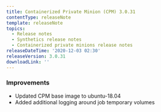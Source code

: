 ```yaml
---
title: Containerized Private Minion (CPM) 3.0.31
contentType: releaseNote
template: releaseNote
topics:
  - Release notes
  - Synthetics release notes
  - Containerized private minions release notes
releaseDateTime: '2020-12-03 02:30'
releaseVersion: 3.0.31
downloadLink: ''
---
```


### Improvements

* Updated CPM base image to ubuntu-18.04
* Added additional logging around job temporary volumes
